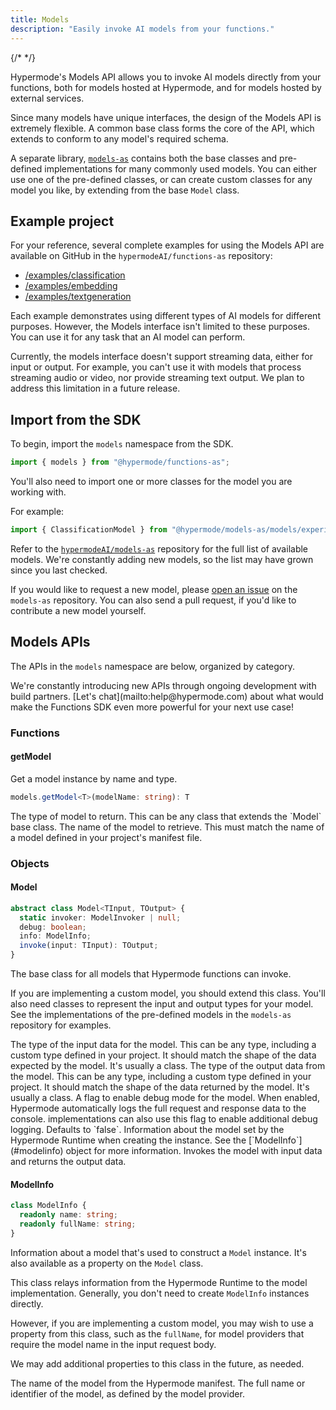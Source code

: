 ```yaml
---
title: Models
description: "Easily invoke AI models from your functions."
---
```


{/* <!-- vale Google.Headings = NO --> */}

Hypermode's Models API allows you to invoke AI models directly from your functions,
both for models hosted at Hypermode, and for models hosted by external services.

Since many models have unique interfaces, the design of the Models API is extremely
flexible. A common base class forms the core of the API, which extends to conform to
any model's required schema.

A separate library, [`models-as`](https://github.com/hypermodeAI/models-as) contains
both the base classes and pre-defined implementations for many commonly used models.
You can either use one of the pre-defined classes, or can create custom classes for
any model you like, by extending from the base `Model` class.

## Example project

For your reference, several complete examples for using the Models API are available
on GitHub in the `hypermodeAI/functions-as` repository:

- [/examples/classification](https://github.com/hypermodeAI/functions-as/tree/main/examples/classification)
- [/examples/embedding](https://github.com/hypermodeAI/functions-as/tree/main/examples/embedding)
- [/examples/textgeneration](https://github.com/hypermodeAI/functions-as/tree/main/examples/textgeneration)

Each example demonstrates using different types of AI models for different purposes.
However, the Models interface isn't limited to these purposes. You can use it for any
task that an AI model can perform.

<Note>
  Currently, the models interface doesn't support streaming data, either for
  input or output. For example, you can't use it with models that process
  streaming audio or video, nor provide streaming text output. We plan to
  address this limitation in a future release.
</Note>

## Import from the SDK

To begin, import the `models` namespace from the SDK.

<CodeGroup>

```ts AssemblyScript
import { models } from "@hypermode/functions-as";
```

</CodeGroup>

You'll also need to import one or more classes for the model you are working with.

For example:

<CodeGroup>

```ts AssemblyScript
import { ClassificationModel } from "@hypermode/models-as/models/experimental/classification";
```

Refer to the [`hypermodeAI/models-as`](https://github.com/hypermodeAI/models-as/tree/main/src/models)
repository for the full list of available models. We're constantly adding new models, so the
list may have grown since you last checked.

If you would like to request a new model, please [open an issue](https://github.com/hypermodeAI/models-as/issues)
on the `models-as` repository. You can also send a pull request, if you'd like to contribute a new model yourself.

</CodeGroup>

## Models APIs

The APIs in the `models` namespace are below, organized by category.

<Tip>
  We're constantly introducing new APIs through ongoing development with build
  partners. [Let's chat](mailto:help@hypermode.com) about what would make the
  Functions SDK even more powerful for your next use case!
</Tip>

### Functions

#### getModel

Get a model instance by name and type.

<CodeGroup>

```ts AssemblyScript
models.getModel<T>(modelName: string): T
```

</CodeGroup>

<ResponseField name="T" type="Type" required>
  The type of model to return. This can be any class that extends the `Model`
  base class.
</ResponseField>

<ResponseField name="modelName" type="string" required>
  The name of the model to retrieve. This must match the name of a model defined
  in your project's manifest file.
</ResponseField>

### Objects

#### Model

<CodeGroup>

```ts AssemblyScript
abstract class Model<TInput, TOutput> {
  static invoker: ModelInvoker | null;
  debug: boolean;
  info: ModelInfo;
  invoke(input: TInput): TOutput;
}
```

</CodeGroup>

The base class for all models that Hypermode functions can invoke.

<Tip>

If you are implementing a custom model, you should extend this class.
You'll also need classes to represent the input and output types for your model.
See the implementations of the pre-defined models in the `models-as` repository
for examples.

</Tip>

<ResponseField name="TInput" type="Type" required>
  The type of the input data for the model. This can be any type, including a
  custom type defined in your project. It should match the shape of the data
  expected by the model. It's usually a class.
</ResponseField>

<ResponseField name="TOutput" type="Type" required>
  The type of the output data from the model. This can be any type, including a
  custom type defined in your project. It should match the shape of the data
  returned by the model. It's usually a class.
</ResponseField>

<ResponseField name="debug" type="boolean">
  A flag to enable debug mode for the model. When enabled, Hypermode
  automatically logs the full request and response data to the console.
  implementations can also use this flag to enable additional debug logging.
  Defaults to `false`.
</ResponseField>

<ResponseField name="info" type="ModelInfo">
  Information about the model set by the Hypermode Runtime when creating the
  instance. See the [`ModelInfo`](#modelinfo) object for more information.
</ResponseField>

<ResponseField name="invoke(input)" type="function" required>
  Invokes the model with input data and returns the output data.
</ResponseField>

#### ModelInfo

<CodeGroup>

```ts AssemblyScript
class ModelInfo {
  readonly name: string;
  readonly fullName: string;
}
```

</CodeGroup>

Information about a model that's used to construct a `Model` instance.
It's also available as a property on the `Model` class.

<Info>

This class relays information from the Hypermode Runtime to the model implementation.
Generally, you don't need to create `ModelInfo` instances directly.

However, if you are implementing a custom model, you may wish to use a property from
this class, such as the `fullName`, for model providers that require the model
name in the input request body.

We may add additional properties to this class in the future, as needed.

</Info>

<ResponseField name="name" type="string">
  The name of the model from the Hypermode manifest.
</ResponseField>

<ResponseField name="fullName" type="string">
  The full name or identifier of the model, as defined by the model provider.
</ResponseField>
